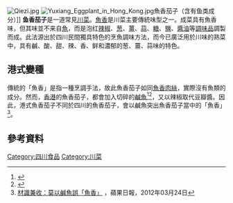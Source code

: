 [[File:Qiezi.jpg|thumb]]
[[File:Yuxiang_Eggplant_in_Hong_Kong.jpg|thumb]]魚香茄子（含有鱼类成分）]]
'''鱼香茄子'''是一道常見[[川菜|川菜]]。[[魚香|魚香]]是川菜主要傳統味型之一。成菜具有魚香味，但其味並不来自[[魚|魚]]，而是泡红[[辣椒|辣椒]]、[[葱|葱]]、[[薑|薑]]、[[蒜|蒜]]、[[糖|糖]]、[[鹽|鹽]]、[[醬油|醬油]]等[[調味品|調味品]]調製而成。此法源出於四川民間獨具特色的烹魚調味方法，而今已廣泛用於川味的熟菜中，具有鹹、酸、甜、辣、香、鲜和濃郁的葱、薑、蒜味的特色。

==港式變種==
傳統的「魚香」是指一種烹調手法，故此魚香茄子如同[[魚香肉絲|魚香肉絲]]，實際沒有魚類的成分。然而，[[香港|香港]]的魚香茄子，都會加入切碎的[[鹹魚|鹹魚]]<ref>{{cite news |title=港式魚香茄子 |url=https://www.singtaousa.com/uncategorized/1578336-%E6%B8%AF%E5%BC%8F%E9%AD%9A%E9%A6%99%E8%8C%84%E5%AD%90/ |accessdate=2021-02-22 |work=星島日報 |date=2018-10-31}}</ref><ref name="魚香">{{cite news |title=魚香 |url=https://www.mpweekly.com/culture/%e4%ba%8e%e9%80%b8%e5%a0%af-%e9%ad%9a%e9%a6%99-77012 |accessdate=2021-02-22 |work=明周文化 |date=2018-06-21 |archive-date=2021-03-02 |archive-url=https://web.archive.org/web/20210302210739/https://www.mpweekly.com/culture/%E4%BA%8E%E9%80%B8%E5%A0%AF-%E9%AD%9A%E9%A6%99-77012 |dead-url=no }}</ref>，又以辣椒取代豆瓣醬。因此，港式魚香茄子不同於四川的魚香茄子，會以鹹魚突出魚香茄子當中的「魚香」<ref>[http://hk.apple.nextmedia.com/supplement/food/art/20120324/16184283 材識兼收：莫以鹹魚誤「魚香」] {{Wayback|url=http://hk.apple.nextmedia.com/supplement/food/art/20120324/16184283 |date=20170403055615 }}，蘋果日報，2012年03月24日</ref>。

==參考資料==
{{reflist}}

{{中國菜小作品}}

[[Category:四川食品|Category:四川食品]]
[[Category:川菜|Category:川菜]]
